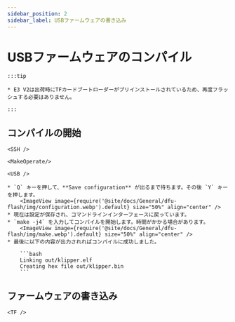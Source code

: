```yaml
---
sidebar_position: 2
sidebar_label: USBファームウェアの書き込み
---
```




# USBファームウェアのコンパイル

    :::tip

    * E3 V2は出荷時にTFカードブートローダーがプリインストールされているため、再度フラッシュする必要はありません。

    :::

## コンパイルの開始

    <SSH />

    <MakeOperate/>

    <USB />

    * `Q` キーを押して、**Save configuration** が出るまで待ちます。その後 `Y` キーを押します。
        <ImageView image={require('@site/docs/General/dfu-flash/img/configuration.webp').default} size="50%" align="center" />
    * 現在は設定が保存され、コマンドラインインターフェースに戻っています。
    * `make -j4` を入力してコンパイルを開始します。時間がかかる場合があります。
        <ImageView image={require('@site/docs/General/dfu-flash/img/make.webp').default} size="50%" align="center" />
    * 最後に以下の内容が出力されればコンパイルに成功しました。

        ```bash
        Linking out/klipper.elf
        Creating hex file out/klipper.bin
        ```

## ファームウェアの書き込み
    
    <TF />
